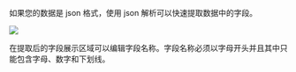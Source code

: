 如果您的数据是 json 格式，使用 json 解析可以快速提取数据中的字段。

![](https://pandora-kibana.qiniu.com/rule/json.png)

在提取后的字段展示区域可以编辑字段名称。字段名称必须以字⺟开头并且其中只能包含字⺟、数字和下划线。
